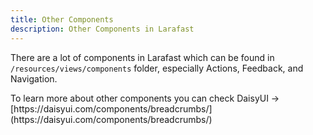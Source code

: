 ```yaml
---
title: Other Components
description: Other Components in Larafast
---
```


There are a lot of components in Larafast which can be found in `/resources/views/components` folder, especially Actions, Feedback, and Navigation.

<Tip>
To learn more about other components you can check DaisyUI -> [https://daisyui.com/components/breadcrumbs/](https://daisyui.com/components/breadcrumbs/)
</Tip>
